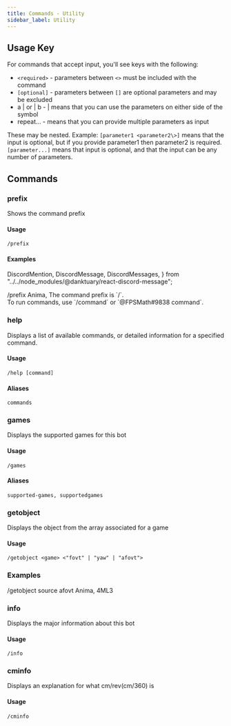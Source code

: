 ```yaml
---
title: Commands - Utility
sidebar_label: Utility
---
```


## Usage Key

For commands that accept input, you'll see keys with the following:

- `<required>` - parameters between `<>` must be included with the command
- `[optional]` - parameters between `[]` are optional parameters and may be excluded
- a | or | b - | means that you can use the parameters on either side of the symbol
- repeat... - means that you can provide multiple parameters as input

These may be nested. Example: `[parameter1 <parameter2\>]` means that the input is optional, but if you provide parameter1 then parameter2 is required. `[parameter...]` means that input is optional, and that the input can be any number of parameters.

## Commands

### prefix

Shows the command prefix

#### Usage

```text
/prefix
```

#### Examples

  DiscordMention,
  DiscordMessage,
  DiscordMessages,
} from "../../node_modules/@danktuary/react-discord-message";

<DiscordMessages>
  <DiscordMessage author="Anima">/prefix</DiscordMessage>
  <DiscordMessage
    author="FPSMath"
    bot={true}
    avatar="https://cdn.discordapp.com/avatars/792712521546465301/a8176886ccd814f17b4c5a98b62e185a.png?size=256"
  >
    <DiscordMention highlight={true}>Anima</DiscordMention>, The command prefix
    is `/`.
    <br />
    To run commands, use `/command` or `@FPSMath#9838 command`.
  </DiscordMessage>
</DiscordMessages>

### help

Displays a list of available commands, or detailed information for a specified command.

#### Usage

```text
/help [command]
```

#### Aliases

```text
commands
```

### games

Displays the supported games for this bot

#### Usage

```text
/games
```

#### Aliases

```text
supported-games, supportedgames
```

### getobject

Displays the object from the array associated for a game

#### Usage

```text
/getobject <game> <"fovt" | "yaw" | "afovt">
```

### Examples

<DiscordMessages>
  <DiscordMessage author="Anima">/getobject source afovt</DiscordMessage>
  <DiscordMessage
    author="FPSMath"
    bot={true}
    avatar="https://cdn.discordapp.com/avatars/792712521546465301/a8176886ccd814f17b4c5a98b62e185a.png?size=256"
  >
    <DiscordMention highlight={true}>Anima</DiscordMention>, 4ML3
  </DiscordMessage>
</DiscordMessages>

### info

Displays the major information about this bot

#### Usage

```text
/info
```

### cminfo

Displays an explanation for what cm/rev\(cm/360\) is

#### Usage

```text
/cminfo
```
